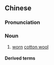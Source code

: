 {{also|败絮}}
==Chinese==
{{zh-forms|s=败絮}}

===Pronunciation===
{{zh-pron
|m=bàixù
|c=baai6 seoi5,baai6 seoi6
|cat=n
}}

===Noun===
{{zh-noun}}

# [[worn]] [[cotton wool]]

====Derived terms====
{{zh-der|金玉其外，敗絮其中}}